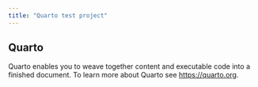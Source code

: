 ```yaml
---
title: "Quarto test project"
---
```


## Quarto

Quarto enables you to weave together content and executable code into a finished document. To learn more about Quarto see <https://quarto.org>.
